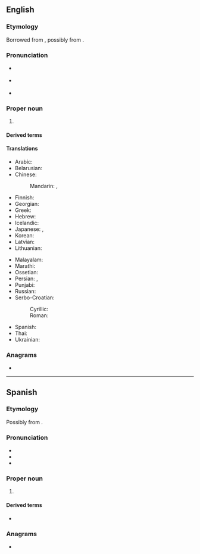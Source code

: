==English==

===Etymology===
Borrowed from {{bor|en|es|Tijuana}}, possibly from {{der|en|nai-kum|Tiwan|lit=by-the-sea}}.

===Pronunciation===
{{wikipedia}}
* {{a|UK}} {{IPA|/tɪˈ(h)wɑːnə/|lang=en}}
* {{a|US}} {{IPA|/tiˈhwɑnə/|lang=en}}
* {{rhymes|ɑːnə|lang=en}}

===Proper noun===
{{en-proper noun}}

# {{place|en|city|s/Baja California|c/Mexico|by the American border with [[San Diego]]|a=The largest}}
#: {{syn|en|[[TJ]] {{qualifier|abbreviation}}}}

====Derived terms====
{{der3
|Tijuana Bible
|Tijuanan
|San Diego-Tijuana
|lang=en}}

====Translations====
{{trans-top|city in Baja California, Mexico}}
* Arabic: {{t|ar|تِيخْوَانَا|f}}
* Belarusian: {{t|be|Тыхуа́на|f}}
* Chinese:
*: Mandarin: {{t|cmn|蒂華納}}, {{t|cmn|蒂华纳|tr=Dìhuánà}}
* Finnish: {{t|fi|Tijuana}}
* Georgian: {{t|ka|ტიხუანა}}
* Greek: {{t|el|Τιχουάνα|f}}
* Hebrew: {{t|he|טִיחוּאָנָה|f|tr=Tihuána}}
* Icelandic: {{t|is|Tíjuana|f|alt=Tíjúana}}
* Japanese: {{t|ja|ティファナ|tr=Tifana}}, {{qualifier|less common}} {{t|ja|ティフアナ|tr=Tifuana}}
* Korean: {{t|ko|^티후아나}}
* Latvian: {{t|lv|Tihuana|f}}
* Lithuanian: {{t|lt|Tichuana|f}}
{{trans-mid}}
* Malayalam: {{t|ml|ടീഹ്വാന}}
* Marathi: {{t|mr|तिहुआना|f}}
* Ossetian: {{t|os|Тихуанæ}}
* Persian: {{t|fa|تیخوانا|tr=Tixovânâ}}, {{t|fa|تیهوانا|tr=Tihovânâ}}
* Punjabi: {{t|pa|ਤੀਖ਼ਵਾਨਾ|f}}
* Russian: {{t|ru|Тихуа́на|f}}
* Serbo-Croatian:
*: Cyrillic: {{t|sh|Тихуана|f}}
*: Roman: {{t|sh|Tijuana|f}}
* Spanish: {{t+|es|Tijuana|f}}
* Thai: {{t|th|ตีฮัวนา|tr=dtii-huua-naa}}
* Ukrainian: {{t|uk|Тіхуа́на|f}}
{{trans-bottom}}

===Anagrams===
* {{anagrams|en|Juanita}}

----

==Spanish==

===Etymology===
Possibly from {{der|es|nai-kum|Tiwan|lit=by-the-sea}}.

===Pronunciation===
{{wikipedia|lang=es}}
* {{es-IPA}}
* {{rhymes|ana|lang=es}}
* {{hyphenation|Ti|jua|na|lang=es}}

===Proper noun===
{{es-proper noun|f}}

# {{place|es|city|s/Baja California|c/Mexico|t1=Tijuana}}

====Derived terms====
* {{l|es|tijuanense}}

===Anagrams===
* {{anagrams|es|Juanita}}